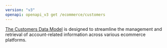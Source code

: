 ```yaml
---
version: "v3"
openapi: openapi_v3 get /ecommerce/customers
---
```


[The Customers Data Model](https://docs.rootfi.dev/api-reference/customers/overview) is designed to streamline the management and retrieval of account-related information across various ecommerce platforms.
